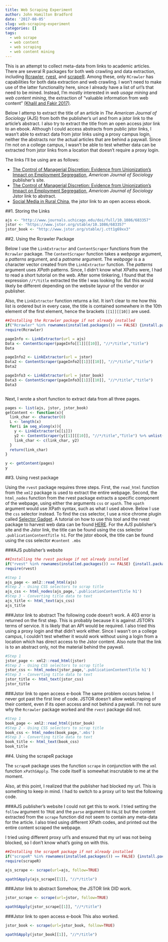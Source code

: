 ```yaml
---
title: Web Scraping Experiment
author: John Hamilton Bradford
date: '2017-08-05'
slug: web-scraping-experiment
categories: []
tags:
  - web scrape
  - web content
  - web scraping
  - web content mining
---
```


This is an attempt to collect meta-data from links to academic articles.  There are several R packages for both web crawling and data extraction, including [Rcrawler](https://github.com/salimk/Rcrawler/), [rvest](https://github.com/hadley/rvest), and [scrapeR](https://cran.r-project.org/web/packages/scrapeR/).  Among these, only `RCrawler` has capabilities for both data extraction and web crawling.   I won't need to make use of the latter functionality here, since I already have a list of url's that need to be mined.  Instead, I'm mostly interested in *web usage mining* and *web content mining*, the extraction of "valuable information from web content" [(Khalil and Fakir 2017)](http://www.sciencedirect.com/science/article/pii/S2352711017300110).

Below I attemp to extract the title of an article in *The American Journal of Sociology* (AJS) from both the publisher's url and from a jstor link to the article's abstract.  I also try to extract the title from an open access jstor link to an ebook.  Although I could access abstracts from public jstor links, I wasn't able to extract data from jstor links using a proxy campus login, neither the abstracts nor the actual articles that are behind a paywall.  Since I'm not on a college campus, I wasn't be able to test whether data can be extracted from jstor links from a location that doesn't require a proxy login.  

The links I'll be using are as follows:
 
 * [The Control of Managerial Discretion: Evidence from Unionization’s Impact on Employment Segregation](http://www.journals.uchicago.edu/doi/full/10.1086/683357), *American Journal of Sociology* publisher's site.
 * [The Control of Managerial Discretion: Evidence from Unionization’s Impact on Employment Segregation](https://www.jstor.org/stable/10.1086/683357), *American Journal of Sociology* Jstor link to abstract.
 * [Social Media in Rural China](http://www.jstor.org/stable/j.ctt1g69xx3), the jstor link to an open access ebook.  


##1.  Storing the Links

```r

ajs <- "http://www.journals.uchicago.edu/doi/full/10.1086/683357"
jstor <- "https://www.jstor.org/stable/10.1086/683357"
jstor_book <- "http://www.jstor.org/stable/j.ctt1g69xx3"


```


##2.  Using the Rcrawler Package

Below I use the `LinkExtractor` and `ContentScraper` functions from the `Rcrawler` package.  The `ContentScraper` function takes a *webpage* argument, a *patterns* argument, and a *patname* argument.  The *webpage* is a a character vector created from the `LinkExtractor` function.  The *patterns* argument uses *XPath* patterns.  Since, I didn't know what XPaths were, I had to read a short tutorial on the web.  After some tinkering, I found that the expression `//*/title` extracted the title I was looking for.  But this would likely be different depending on the website layour of the vendor or publisher.  

Also, the `LinkExtractor` function returns a list.  It isn't clear to me how this list is ordered but in every case, the title is contained somewhere in the 10th element of the first element, hence the brackets `[[1]][[10]]` are used.

```r
##Installing the Rcrawler package if not already installed
if("Rcrawler" %in% rownames(installed.packages()) == FALSE) {install.packages("Rcrawler")}
require(Rcrawler)

pageInfo <- LinkExtractor(url = ajs)
Data <- ContentScraper(pageInfo[[1]][[10]], "//*/title","title")
Data

pageInfo2 <- LinkExtractor(url = jstor)
Data2 <- ContentScraper(pageInfo2[[1]][[10]], "//*/title","title")
Data2

pageInfo3 <- LinkExtractor(url = jstor_book)
Data3 <- ContentScraper(pageInfo3[[1]][[10]], "//*/title","title")
Data3



```

Next, I wrote a short function to extract data from all three pages.
```r
pages <- list(ajs, jstor, jstor_book)
getContent <- function(x){
  link_char <- character(0)
  L <- length(x)
  for(i in seq_along(x)){
    y <- LinkExtractor(x[[i]])
    y2 <- ContentScraper(y[[1]][[10]], "//*/title","Title") %>% unlist()
    link_char <- c(link_char, y2)
  }
  return(link_char)
}

y <- getContent(pages)
y

```

##3. Using rvest package

Using the `rvest` package requires three steps.  First, the `read_html` function from the `xml2` package is used to extract the entire webpage.  Second, the `html_nodes` function from the rvest package extracts a specific component of the webpage, using either the arguments `css` or `xpath`.  The `xpath` argument would use XPath syntax, such as what I used above.  Below I use the `css` selector instead.  To find the css selector, I use a nice chrome plugin called [Selector Gadget](http://selectorgadget.com/).  A tutorial on how to use this tool and the rvest package to harvest web data can be found [HERE](https://stat4701.github.io/edav/2015/04/02/rvest_tutorial/).  For the *AJS* publisher's site and the Jstor link, the title can be found using the css selector `.publicationContentTitle h1`.  For the jstor ebook, the title can be found using the css selector `#content .mbs`

###AJS publisher's website
```r
##Installing the rvest package if not already installed
if("rvest" %in% rownames(installed.packages()) == FALSE) {install.packages("rvest")}
require(rvest)

#Step 1
ajs_page <- xml2::read_html(ajs)
#Step 2 - Using CSS selectors to scrap title
ajs_css <- html_nodes(ajs_page,'.publicationContentTitle h1')
#Step 3 - Converting title data to text
ajs_title <- html_text(ajs_css)
ajs_title

```

###Jstor link to abstract
The following code doesn't work.  A 403 error is returned on the first step.  This is probably because it is against JSTOR's terms of service.  It is likely that an API would be required.  I also tried this using a proxy login and that didn't work either.  Since I wasn't on a college campus, I couldn't test whether it would work without using a login from a location which has direct access to the Jstor content.  Also note that the link is to an abstract only, not the material behind the paywall.

```r

#Step 1
jstor_page <- xml2::read_html(jstor)
#Step 2 - Using CSS selectors to scrap title
jstor_css <- html_nodes(jstor_page,'.publicationContentTitle h1')
#Step 3 - Converting title data to text
jstor_title <- html_text(jstor_css)
jstor_title

```

###Jstor link to open access e-book
The same problem occurs below. I never got past the first line of code.  JSTOR doesn't allow webscraping of their content, even if its open access and not behind a paywall.  I'm not sure why the `Rcrawler` package worked and the `rvest` package did not.

```r

#Step 1
book_page <- xml2::read_html(jstor_book)
#Step 2 - Using CSS selectors to scrap title
book_css <- html_nodes(book_page,'.mbs')
#Step 3 - Converting title data to text
book_title <- html_text(book_css)
book_title


```


##4.  Using the scrapeR package

The `scrapeR` package uses the function `scrape` in conjunction with the `xml` function `xPathSApply`.  The code itself is somewhat inscrutable to me at the moment. 

Also, at this point, I realized that the publisher had blocked my url.  This is something to keep in mind. I had to switch to a proxy url to test the following code.    

###AJS publisher's website
I could not get this to work.  I tried setting the `follow` argument to `TRUE` and the `parse` argument to `FALSE` but the content extracted from the `scrape` function did not seem to contain any meta-data for the article.  I also tried using different XPath codes, and printed out the entire content scraped the webpage.

I tried using different proxy url's and ensured that my url was not being blocked, so I don't know what's going on with this.

```r

##Installing the scrapeR package if not already installed
if("scrapeR" %in% rownames(installed.packages()) == FALSE) {install.packages("scrapeR")}
require(scrapeR)

ajs_scrape <- scrape(url=ajs, follow=TRUE)

xpathSApply(ajs_scrape[[1]], "//*/title")

```

###Jstor link to abstract
Somehow, the JSTOR link DID work.  
```r

jstor_scrape <- scrape(url=jstor, follow=TRUE)

xpathSApply(jstor_scrape[[1]], "//*/title")

```

###Jstor link to open access e-book
This also worked.

```r

jstor_book <- scrape(url=jstor_book, follow=TRUE)

xpathSApply(jstor_book[[1]], "//*/title")

```



